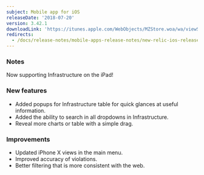 ```yaml
---
subject: Mobile app for iOS
releaseDate: '2018-07-20'
version: 3.42.1
downloadLink: 'https://itunes.apple.com/WebObjects/MZStore.woa/wa/viewSoftware?id=594038638&mt=8'
redirects:
  - /docs/release-notes/mobile-apps-release-notes/new-relic-ios-release-notes/new-relic-ios-4420
---
```


### Notes

Now supporting Infrastructure on the iPad!

### New features

* Added popups for Infrastructure table for quick glances at useful information.
* Added the ability to search in all dropdowns in Infrastructure.
* Reveal more charts or table with a simple drag.

### Improvements

* Updated iPhone X views in the main menu.
* Improved accuracy of violations.
* Better filtering that is more consistent with the web.

